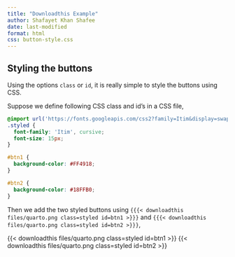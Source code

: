 ```yaml
---
title: "Downloadthis Example"
author: Shafayet Khan Shafee
date: last-modified
format: html
css: button-style.css
---
```



## Styling the buttons

Using the options `class` or `id`, it is really simple to style the buttons using CSS.

Suppose we define following CSS class and id's in a CSS file,

```.css
@import url('https://fonts.googleapis.com/css2?family=Itim&display=swap');
.styled {
  font-family: 'Itim', cursive;
  font-size: 15px;
}

#btn1 {
  background-color: #FF4918;
}

#btn2 {
  background-color: #18FFB0;
}

```


Then we add the two styled buttons using `{{{< downloadthis files/quarto.png class=styled id=btn1 >}}}` and `{{{< downloadthis files/quarto.png class=styled id=btn2 >}}}`,


{{< downloadthis files/quarto.png class=styled id=btn1 >}}   {{< downloadthis files/quarto.png class=styled id=btn2 >}}